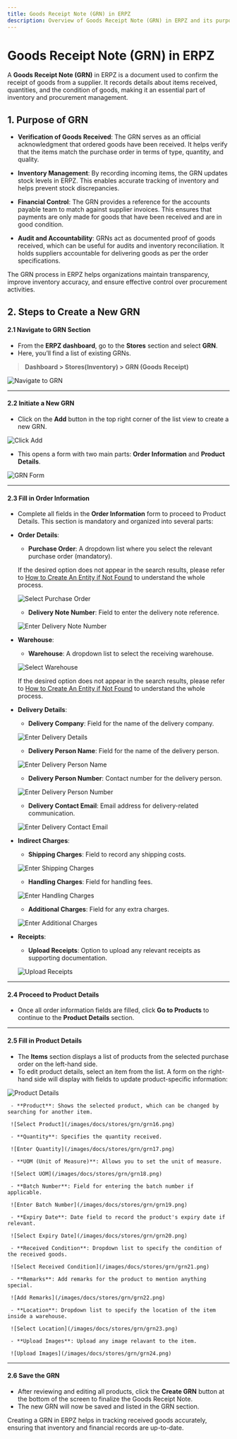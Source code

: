 ```yaml
---
title: Goods Receipt Note (GRN) in ERPZ
description: Overview of Goods Receipt Note (GRN) in ERPZ and its purpose in inventory management.
---
```


# Goods Receipt Note (GRN) in ERPZ

A **Goods Receipt Note (GRN)** in ERPZ is a document used to confirm the receipt of goods from a supplier. It records details about items received, quantities, and the condition of goods, making it an essential part of inventory and procurement management.

## 1. Purpose of GRN

- **Verification of Goods Received**: The GRN serves as an official acknowledgment that ordered goods have been received. It helps verify that the items match the purchase order in terms of type, quantity, and quality.

- **Inventory Management**: By recording incoming items, the GRN updates stock levels in ERPZ. This enables accurate tracking of inventory and helps prevent stock discrepancies.

- **Financial Control**: The GRN provides a reference for the accounts payable team to match against supplier invoices. This ensures that payments are only made for goods that have been received and are in good condition.

- **Audit and Accountability**: GRNs act as documented proof of goods received, which can be useful for audits and inventory reconciliation. It holds suppliers accountable for delivering goods as per the order specifications.

The GRN process in ERPZ helps organizations maintain transparency, improve inventory accuracy, and ensure effective control over procurement activities.


## 2. Steps to Create a New GRN

#### 2.1 Navigate to GRN Section

   - From the **ERPZ dashboard**, go to the **Stores** section and select **GRN**.
   - Here, you’ll find a list of existing GRNs. 

   > **Dashboard > Stores(Inventory) > GRN (Goods Receipt)**

   ![Navigate to GRN](/images/docs/stores/grn/grn1.png)

---

#### 2.2 Initiate a New GRN

   - Click on the **Add** button in the top right corner of the list view to create a new GRN.

   ![Click Add](/images/docs/stores/grn/grn2.png)

   - This opens a form with two main parts: **Order Information** and **Product Details**.

   ![GRN Form](/images/docs/stores/grn/grn3.png)

---

#### 2.3 Fill in Order Information

   - Complete all fields in the **Order Information** form to proceed to Product Details. This section is mandatory and organized into several parts:

   - **Order Details**:
     - **Purchase Order**: A dropdown list where you select the relevant purchase order (mandatory).

     If the desired option does not appear in the search results, please refer to [How to Create An Entity if Not Found](/miscellaneous/create-entity-if-not-found) to understand the whole process.

     ![Select Purchase Order](/images/docs/stores/grn/grn4.png)

     - **Delivery Note Number**: Field to enter the delivery note reference.

     ![Enter Delivery Note Number](/images/docs/stores/grn/grn5.png)

   - **Warehouse**:
     - **Warehouse**: A dropdown list to select the receiving warehouse.

     ![Select Warehouse](/images/docs/stores/grn/grn6.png)

     If the desired option does not appear in the search results, please refer to [How to Create An Entity if Not Found](/miscellaneous/create-entity-if-not-found) to understand the whole process.

   - **Delivery Details**:
     - **Delivery Company**: Field for the name of the delivery company.

     ![Enter Delivery Details](/images/docs/stores/grn/grn7.png)

     - **Delivery Person Name**: Field for the name of the delivery person.

     ![Enter Delivery Person Name](/images/docs/stores/grn/grn8.png)

     - **Delivery Person Number**: Contact number for the delivery person.

     ![Enter Delivery Person Number](/images/docs/stores/grn/grn9.png)

     - **Delivery Contact Email**: Email address for delivery-related communication.

     ![Enter Delivery Contact Email](/images/docs/stores/grn/grn10.png)

   - **Indirect Charges**:
     - **Shipping Charges**: Field to record any shipping costs.

     ![Enter Shipping Charges](/images/docs/stores/grn/grn11.png)

     - **Handling Charges**: Field for handling fees.

     ![Enter Handling Charges](/images/docs/stores/grn/grn12.png)

     - **Additional Charges**: Field for any extra charges.

     ![Enter Additional Charges](/images/docs/stores/grn/grn13.png)

   - **Receipts**:
     - **Upload Receipts**: Option to upload any relevant receipts as supporting documentation.

     ![Upload Receipts](/images/docs/stores/grn/grn14.png)

---

#### 2.4 Proceed to Product Details

   - Once all order information fields are filled, click **Go to Products** to continue to the **Product Details** section.

---

#### 2.5 Fill in Product Details

   - The **Items** section displays a list of products from the selected purchase order on the left-hand side.
   - To edit product details, select an item from the list. A form on the right-hand side will display with fields to update product-specific information:

   ![Product Details](/images/docs/stores/grn/grn15.png)

     - **Product**: Shows the selected product, which can be changed by searching for another item.

     ![Select Product](/images/docs/stores/grn/grn16.png)

     - **Quantity**: Specifies the quantity received.

     ![Enter Quantity](/images/docs/stores/grn/grn17.png)

     - **UOM (Unit of Measure)**: Allows you to set the unit of measure.

     ![Select UOM](/images/docs/stores/grn/grn18.png)

     - **Batch Number**: Field for entering the batch number if applicable.

     ![Enter Batch Number](/images/docs/stores/grn/grn19.png)

     - **Expiry Date**: Date field to record the product's expiry date if relevant.

     ![Select Expiry Date](/images/docs/stores/grn/grn20.png)

     - **Received Condition**: Dropdown list to specify the condition of the received goods.

     ![Select Received Condition](/images/docs/stores/grn/grn21.png)

     - **Remarks**: Add remarks for the product to mention anything special.

     ![Add Remarks](/images/docs/stores/grn/grn22.png)

     - **Location**: Dropdown list to specify the location of the item inside a warehouse.

     ![Select Location](/images/docs/stores/grn/grn23.png)

     - **Upload Images**: Upload any image relavant to the item.

     ![Upload Images](/images/docs/stores/grn/grn24.png)

---

#### 2.6 Save the GRN

   - After reviewing and editing all products, click the **Create GRN** button at the bottom of the screen to finalize the Goods Receipt Note.
   - The new GRN will now be saved and listed in the GRN section.

Creating a GRN in ERPZ helps in tracking received goods accurately, ensuring that inventory and financial records are up-to-date.